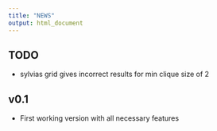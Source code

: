 ```yaml
---
title: "NEWS"
output: html_document
---
```


## TODO

* sylvias grid gives incorrect results for min clique size of 2

## v0.1

* First working version with all necessary features




